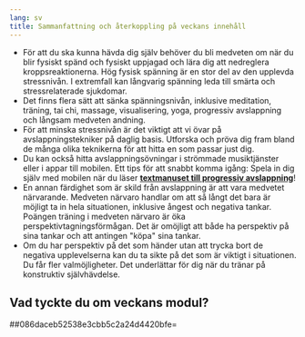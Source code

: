 ```yaml
---
lang: sv
title: Sammanfattning och återkoppling på veckans innehåll
---
```


-   För att du ska kunna hävda dig själv behöver du bli medveten om när
    du blir fysiskt spänd och fysiskt uppjagad och lära dig att
    nedreglera kroppsreaktionerna. Hög fysisk spänning är en stor del
    av den upplevda stressnivån. I extremfall kan långvarig spänning
    leda till smärta och stressrelaterade sjukdomar.
-   Det finns flera sätt att sänka spänningsnivån, inklusive meditation,
    träning, tai chi, massage, visualisering, yoga, progressiv
    avslappning och långsam medveten andning.
-   För att minska stressnivån är det viktigt att vi övar på
    avslappningstekniker på daglig basis. Utforska och pröva dig fram
    bland de många olika teknikerna för att hitta en som passar just
    dig.
-   Du kan också hitta avslappningsövningar i strömmade musiktjänster
    eller i appar till mobilen. Ett tips för att snabbt komma igång:
    Spela in dig själv med mobilen när du läser **[textmanuset till
    progressiv
    avslappning](https://www.iterapi.se/sites/respekt/program/5-s-nka-sp-nningsniv-n/27-uppgift-bli-din-egen-avslappningsguru)**!
-   En annan färdighet som är skild från avslappning är att vara
    medvetet närvarande. Medveten närvaro handlar om att så långt det
    bara är möjligt ta in hela situationen, inklusive ångest och
    negativa tankar. Poängen träning i medveten närvaro är öka
    perspektivtagningsförmågan. Det är omöjligt att både ha perspektiv
    på sina tankar och att antingen \"köpa\" sina tankar.
-   Om du har perspektiv på det som händer utan att trycka bort de
    negativa upplevelserna kan du ta sikte på det som är viktigt i
    situationen. Du får fler valmöjligheter. Det underlättar för dig när
    du tränar på konstruktiv självhävdelse.

## Vad tyckte du om veckans modul?

##086daceb52538e3cbb5c2a24d4420bfe=
